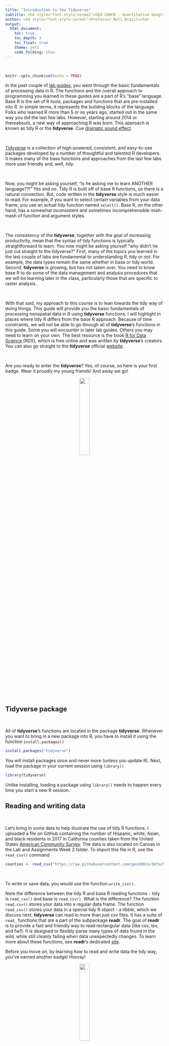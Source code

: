 ```yaml
---
title: "Introduction to the Tidyverse"
subtitle: <h4 style="font-style:normal">GEO 200CN - Quantitative Geography</h4>
author: <h4 style="font-style:normal">Professor Noli Brazil</h4>
output: 
  html_document:
    toc: true
    toc_depth: 3
    toc_float: true
    theme: yeti
    code_folding: show
---
```



<style>
p.comment {
background-color: #DBDBDB;
padding: 10px;
border: 1px solid black;
margin-left: 25px;
border-radius: 5px;
font-style: italic;
}

.figure {
   margin-top: 20px;
   margin-bottom: 20px;
}

h1.title {
  font-weight: bold;
  font-family: Arial;  
}

h2.title {
  font-family: Arial;  
}

</style>


<style type="text/css">
#TOC {
  font-size: 13px;
  font-family: Arial;
}
</style>


\

```r
knitr::opts_chunk$set(echo = TRUE)
```


In the past couple of [lab guides](https://rspatial.org/intr/index.html), you went through the basic fundamentals of processing data in R. The functions and the overall approach to programming you learned in these guides are a part of R's "base" language.  Base R is the set of R tools, packages and functions that are pre-installed into R.  In simple terms, it represents the building blocks of the language. Folks who learned R more than 5 or so years ago, started out in the same way you did the last few labs. However, starting around 2014 or thereabouts, a new way of approaching R was born.  This approach is known as tidy R or the **tidyverse**.  Cue [dramatic sound effect](https://www.youtube.com/watch?v=cphNpqKpKc4).

<br>

[Tidyverse](https://www.tidyverse.org/) is a collection of high-powered, consistent, and easy-to-use packages developed by a number of thoughtful and talented R developers.  It makes many of the base functions and approaches from the last few labs more user friendly and, well, *tidy*.  

<br>

Now, you might be asking yourself, "is he asking me to learn ANOTHER language??!" Yes and no. Tidy R is built off of base R functions, so there is a natural connection.  But, code written in the **tidyverse** style is much easier to read. For example, if you want to select certain variables from your data frame, you use an actual tidy function named `select()`. Base R, on the other hand, has a somewhat inconsistent and sometimes incomprehensible mish-mash of function and argument styles.

<br>

The consistency of the **tidyverse**, together with the goal of increasing productivity, mean that the syntax of tidy functions is typically straightforward to learn.  You now might be asking yourself "why didn't he just cut straight to the tidyverse?"  First, many of the topics you learned in the last couple of labs are fundamental to understanding R, tidy or not. For example, the data types remain the same whether in base or tidy world. Second, **tidyverse** is growing, but has not taken over. You need to know base R to do some of the data management and analysis procedures that we will be learning later in the class, particularly those that are specific to raster analysis.  

<br>

With that said, my approach to this course is to lean towards the tidy way of doing things.  This guide will provide you the basic fundamentals of processing nonspatial data in R using **tidyverse** functions. I will highlight in places where tidy R differs from the base R approach. Because of time constraints, we will not be able to go through all of **tidyverse**'s functions in this guide.  Some you will encounter in later lab guides. Others you may need to learn on your own.  The best resource is the book [R for Data Science](http://r4ds.had.co.nz/index.html) (RDS), which is free online and was written by **tidyverse**'s creators.  You can also go straight to the **tidyverse** official [website](https://www.tidyverse.org/).

<br>

Are you ready to enter the **tidyverse**? Yes, of course, so here is your first badge.  Wear it proudly my young friends! And away we go!

<center>
![](/Users/noli/Documents/UCD/teaching/GEO 200CN/lab/geo200cn.github.io/tidyverse.png){ width=25% }

</center>

\

<div style="margin-bottom:25px;">
</div>
## **Tidyverse package**
\

All of **tidyverse**'s functions are located in the package **tidyverse**.  Whenever you want to bring in a new package into R, you have to install it using the function `install.packages()`

```r
install.packages("tidyverse")
```

You will install packages once and never more (unless you update R).  Next, load the package in your current session using `library()`

```r
library(tidyverse)
```

Unlike installing, loading a package using `library()` needs to happen every time you start a new R session.  


<div style="margin-bottom:25px;">
</div>
## **Reading and writing data**
\

Let's bring in some data to help illustrate the use of tidy R functions.  I uploaded a file on GitHub containing the number of Hispanic, white, Asian, and black residents in 2017 in California counties taken from the United States [American Community Survey](https://www.census.gov/programs-surveys/acs).  The data is also located on Canvas in the Lab and Assignments Week 2 folder.  To import this file in R, use the `read_csv()` command

```r
counties <- read_csv("https://raw.githubusercontent.com/geo200cn/data/master/week2data.csv")
```

<br>

To write or save data, you would use the function `write_csv()`.

Note the difference between the tidy R and base R reading functions - tidy is `read_csv()` and base is `read.csv()`. What is the difference? The function `read.csv()` stores your data into a regular data frame. The function `read_csv()` stores your data in a special tidy R object - a tibble, which we discuss next. **tidyverse** can read in more than just csv files. It has a suite of `read_` functions that are a part of the subpackage **readr**.  The goal of **readr** is to provide a fast and friendly way to read rectangular data (like csv, tsv, and fwf). It is designed to flexibly parse many types of data found in the wild, while still cleanly failing when data unexpectedly changes. To learn more about these functions, see **readr**'s dedicated [site](https://readr.tidyverse.org/index.html).

Before you move on, by learning how to read and write data the tidy way, you've earned another badge! Hooray!

<center>
![](/Users/noli/Documents/UCD/teaching/GEO 200CN/lab/geo200cn.github.io/readr.png){ width=25% }

</center>

\


<div style="margin-bottom:25px;">
</div>
## **Tibbles**
\

Although the **tidyverse** works with all data objects, its fundamental object type is the tibble. Tibbles are essentially a special variant of data frames that have desirable properties for printing and joining.  To illustrate comparisons between tibbles and regular data frames, let's bring in the county data we downloaded above but using the base R function `read.csv()`  

```r
counties.df <- read.csv("https://raw.githubusercontent.com/geo200cn/data/master/week2data.csv")
```


The object *counties.df* is a regular data frame. The first difference between regular data frames and tibbles is how the dataset "looks."  First, the tibble.

```r
counties
```

Tibbles have a refined print method that shows only the first 10 rows, and only the columns that fit on the screen.  In addition, each column reports its name and type.

Tibbles are designed so that you don't accidentally overwhelm your console when you print large data frames.  Compare the print output above to what you get with a data frame

```r
counties.df
```

Ugly, right? 

You may have also noticed that the *NAME* variable in the tibble was stored (by default) as a character vector and not a factor, as was done in *counties.df*. 

```r
is.character(counties.df$NAME)
is.factor(counties.df$NAME)
```

This is another important difference between tidy and base R. `read_csv()` will always read variables containing text as character variables. In contrast, the base R function `read.csv()` will, by default, convert any character variable to a factor. Tidy R figures that if you really wanted a character, you can easily convert it when you load it in. `read_csv()` will also not convert numbers with a leading zero into an integer.  It figures that if you want to convert it into an integer, you can do it after the data are read in.  In contrast, `read.csv()` will assume you want it in an integer.   And you know what they say about [assuming](https://www.youtube.com/watch?v=svkgOsr7pUc).

Anyway, you earned another badge. Yes!

<center>
![](/Users/noli/Documents/UCD/teaching/GEO 200CN/lab/geo200cn.github.io/tibble.png){ width=25% }

</center>

\

<div style="margin-bottom:25px;">
</div>
## **Reshaping**
\

Tidying up a dataset for your specific data project means following three basic rules: (1) Each variable must have its own column, (2) each observation must have its own row, and (3) each value must have its own cell. The dataset *counties* is not tidy for the purposes of this lab as counties are not the unit of observations.

We'll need to "spread" or reshape the dataset to get it to the form we want. Right now, the data is in long form (county by variable as rows) and needs to be converted to wide form (counties as rows).

A wide-form version will have variables (*tpopr*, *nhwhite*, *nhblk*, *nhasn*, and *hisp*), one for each county. So in this case, the value that you want to spread is the *estimate* variable, and the key that you want to group by is the *variable* variable.  To go from long to wide in tidy R, you use the function `spread()`

```r
counties <- spread(counties, key = variable, value = estimate)
counties
```

We now have rows as counties and columns as variables.  To go from wide to long form, you use the `gather()` function.  Use it to get *counties* back to long.

Your data are now in tidy form! Here's another badge for you. High five o/ \\o

<center>
![](/Users/noli/Documents/UCD/teaching/GEO 200CN/lab/geo200cn.github.io/tidyr.jpg){ width=25% }

</center>

\

<div style="margin-bottom:25px;">
</div>
## **Data manipulation**
\

One of the clear advantages of tidy R, at least when you are first learning R, is its assortment of user-friendly data manipulation functions, which is a part of its **dplyr** package. Compared to base R, the beauty of these **dplyr** functions is that they feature consistent design principles and easily work with non-standard evaluation (i.e., you don’t have to put quotes around variable names).

In the **tidyverse**, you will almost never use the `[,]` indexing nor the `$` data frame column indexing that are pervasive throughout base R code. So, to subset (filter) rows, use the `filter()` function. For example, to get Yolo county, which has a [FIPS](https://transition.fcc.gov/oet/info/maps/census/fips/fips.txt) code of "06113"

```r
filter(counties, GEOID == "06113")
```

The name `filter` tells you exactly what you are doing. The first argument is the data object you want to filter on and the second argument is your filtering criteria.  See how easy that was? 

Before we compare how filtering is done in base R, let's duplicate *counties* so we don't lose it.

```r
counties2 <- counties
```

And now let's filter Yolo county using the base R approach

```r
counties2[counties2$GEOID == "06113",]
```


Want to keep or select certain columns? Use the `select()` function, duh!  Let's keep the variables *GEOID*, *NAME* and *tpopr* 

```r
select(counties, GEOID, NAME, tpopr)
```

In base R?

```r
counties2[,c("GEOID", "NAME", "tpopr")]
```

Rename the variable *NAME* to *County* using the function `rename()`.

```r
rename(counties, County = NAME)
```

In base R

```r
names(counties2)[names(counties2) == 'NAME'] <- 'County'
```

Use the `mutate()` function to add new variables to your dataset.  For example, to calculate percent white in each county

```r
mutate(counties, pwhite = nhwhite/tpopr)
```

You can create multiple variables within the same `mutate()` command. 

```r
mutate(counties, pwhite = nhwhite/tpopr, phisp = hisp/tpopr,
                  pasn = nhasn/tpopr, pblk = nhblk/tpopr)
```

In base R?

```r
counties2$pwhite <- counties2$nhwhite/counties2$tpopr
counties2$phisp <-  counties2$hisp/counties2$tpopr
counties2$pasn <- counties2$nhasn/counties2$tpopr
counties2$pblk <- counties2$nhblk/counties2$tpopr
```


Want to sort or arrange your dataset based on ascending values of population size? Use the function `arrange()`

```r
arrange(counties, tpopr)
```

Descending order? Add a negative sign in front of the variable.

```r
arrange(counties, -tpopr)
```

Base R

```r
counties2[order(counties2$tpopr),]
```

Note that with all the tidy functions, we haven’t re-defined the *counties* data frame, so all we have done here is print out the data frame with changes.  To redefine the data frame with the changes, assign it back to *counties* using the arrow operator.

We covered many of the main data manipulation functions that you will routinely encounter in this class, but there are a number of other useful **dplyr** functions, which you can look up in the RDS textbook linked in the introduction.  

You've now earned another Tidy badge. Congratulations!

<center>
![](/Users/noli/Documents/UCD/teaching/GEO 200CN/lab/geo200cn.github.io/dplyr.png){ width=25% }

</center>

\


<div style="margin-bottom:25px;">
</div>
### **Function conflicts**
\

You'll learn to understand that R is beautiful.  But, it isn't perfect. One of its annoyances is that because R is open source, R users who contribute packages sometimes create functions with the same names. To demonstrate this, let's load in the package **MASS**

```r
library(MASS)
```

You see the warning? Keep it in mind. 

Let's use the function `select()` again to keep the variables *GEOID*, *NAME*, and *tpopr* from *counties*

```r
select(counties, GEOID, NAME, tpopr)
```

What in the world just happened? By loading **MASS**, we have overwritten **dplyr**’s `select()` function (hence the warning when you loaded **MASS**). R will choose the function from the package that was most recently loaded. The normal workaround is to be explicit about which `select()` function you want by using `dplyr::select()` as in

```r
dplyr::select(counties, GEOID, NAME, tpopr)
```


<div style="margin-bottom:25px;">
</div>
## **Pipes**
\

One of the important innovations from the **tidyverse** is the pipe operator `%>%`. [Pipes](https://www.youtube.com/watch?v=ofsljUAUdlc) are the workhorse of tidy analyses. Piping allows you to chain together many functions, eliminating the need to define multiple intermediate objects to use as the input to subsequent functions. [Pipes](https://www.youtube.com/watch?v=-B5VBH0y2Ig) are also the primary reason that **tidyverse** code is fundamentally easier to read than base R code.

It may seem complicated at first, but what the pipe does is actually quite simple. That is, it allows users to write linear code. To illustrate the use of the pipe, consider the following base R code that takes the mean of the log of three numbers

```r
mean(log(c(1, 3, 9)))
```

Notice how the numbers *c(1, 3, 9)* are nested inside `log()`, which is then nested inside `mean()`. If you’re reading the code from left-to-right, it means the functions are performed in reverse order from how they are written. If we broke the code down into its three functions, we would actually expect the order of operations to proceed as follows

1. Concatenate numbers into vector `c(...)`
2. Log the numeric vector `log(...)`
3. Estimate the mean of the logged numeric vector `mean(...)`

Now consider how you would do this using pipes.

```r
c(1, 3, 9) %>% 
  log() %>% 
  mean()
```

In contrast to the nested base code, the tidy code is linear; in other words, the code appears in the same order (moving from left to right) as the operations are performed.  Let's go back to our *counties* dataset to use pipes to 

1. create the percent race/ethnicity variables 
2. rename the variable *NAME* to *County* 
3. keep the variables *GEOID*, *NAME*, *tpopr*, and percent race/ethnicity

```r
counties3 <- counties %>%
  mutate(pwhite = nhwhite/tpopr, phisp = hisp/tpopr,
                  pasn = nhasn/tpopr, pblk = nhblk/tpopr) %>%
  rename(County = NAME) %>%
  dplyr::select(GEOID, County, pwhite, phisp, pasn, pblk, tpopr)
```

In the code above, the tibble *counties* is piped into the command `mutate()`.  This command creates the percent race/ethnicity variables. Once `mutate()` is done doing its thing, the result gets piped into the function `rename()`, which renames *NAME* to *County*. This result gets piped into `select()`, which keeps the appropriate variables.  Finally, the final result gets saved into the data object *counties3*.

One more neat thing about piping.  Notice that saving the result into an object named *counties3* happened in the beginning.  So, it's not exactly linear or reading left to right.  So, why don't we make it that way?

```r
counties %>%
  mutate(pwhite = nhwhite/tpopr, phisp = hisp/tpopr,
                  pasn = nhasn/tpopr, pblk = nhblk/tpopr) %>%
  rename(County = NAME) %>%
  dplyr::select(GEOID, County, pwhite, phisp, pasn, pblk, tpopr) -> counties4
```

At the end of the pipe, we use the `->` operator.  This is somewhat blasphemous, because long time R users are used to the `<-` operator to assign or save a result.  But, boo hoo for you, we've got a new toy now!  The `->` makes complete sense in the **tidyverse** piping world.

Piping makes code clearer, and simultaneously gets rid of the need to define any intermediate objects that you would have needed to keep track of while reading the code. PIPE, Pipe, and pipe whenever you can. Badge it!

<center>
![](/Users/noli/Documents/UCD/teaching/GEO 200CN/lab/geo200cn.github.io/pipe.png){ width=25% }

</center>

\



<div style="margin-bottom:25px;">
</div>
## **Summarizing data**
\


So far we've gone through **tidyverse**'s data cleaning and manipulation functions. What if you want to summarize or describe your data? Well, use the function `summarize()`, of course! (or `summarise()` if you prefer British English).


To illustrate, let's calculate mean percent white in California counties.  

```r
summarize(counties3, mean(pwhite))
```

The first argument inside `summarize()` is the data object *counties3* and the second argument is the function calculating the specific summary statistic, in this case `mean()`, which unsurprisingly calculates the mean of the variable you indicate in between the parentheses.

The summarize function plays very nicely with the `group_by()` function. The `group_by()` function applies another function independently within groups of observations (where the groups are specified by a categorical variable in your data frame). To illustrate, first generate a variable called *large* that designates a county as "Large" if it has a population greater than 182,486, which happens to be the median, and "Not Large" otherwise.

```r
counties3 <- mutate(counties3, large = ifelse(tpopr > 182486, "Large", "Not Large"))
```  

Next, use `group_by()` on this new variable *large* to find the mean percent white by population size category

```r
counties3 %>%
  group_by(large) %>%
  summarize(mean(pwhite))
```

We can create a frequency table that shows the percent of counties that are Large and Not Large.  To get these percentages, you'll need to combine the functions `group_by()`, `summarize()` and `mutate()` using `%>%`.

```r
counties3 %>%
  group_by(large) %>%
  summarize(n = n()) %>%
  mutate(freq = n / sum(n))
```

Let's break up this chunk of code to show exactly what was done here. First, *counties3* was piped into the `group_by()` function.  Next, `group_by(large)` separates the neighborhoods by Large/No Large designation. We then used `summarize()` to count the number of neighborhoods by Large/Not Large designation.  The function to get a count is `n()`, and we saved this count in a variable named *n*. This gave us the following table.

```r
counties3 %>%
  group_by(large) %>%
  summarize (n = n())
```

There are 29 neighborhoods that are designated as Large. Next, this table is piped into  `mutate()`, which creates a variable showing the proportion of all neighborhoods by Large/Not Large designation. The code `sum(n)` adds the values of *n*:  29+29 = 58. We then divide the value of each *n* by this sum:  29/58 = 0.50 and 29/58 = 0.50. That yields the final frequency table. 

No badge because `summarize()` and `group_by()` are **dplyr** functions.

<div style="margin-bottom:25px;">
</div>
## **Data visualization**
\

Instead of tables, you might want to summarize your data using plots. **ggplot2** is **tidyverse**'s data visualization package. The graphing function is `ggplot()` and it takes on the basic template

<br>

````
`r ''`ggplot(data = <DATA>) +
      <GEOM_FUNCTION>(mapping = aes(x, y)) +
      <OPTIONS>()
````
<br>

1. `ggplot()` is the base function where you specify your dataset using the `data = <DATA>` argument.

2. You then need to build on this base by using the plus operator `+` and `<GEOM_FUNCTION>()` where `<GEOM_FUNCTION>()` is a unique function indicating the type of graph you want to plot. Each unique function has its unique set of mapping arguments which you specify using the `mapping = aes()` argument.  Charts and graphs have an x-axis, y-axis, or both.  Check [this](https://rstudio.com/wp-content/uploads/2016/11/ggplot2-cheatsheet-2.1.pdf) **ggplot** cheat sheet for all possible geoms. 

3. `<OPTIONS>()` are a set of functions you can specify to change the look of the graph, for example relabeling the axes or adding a title.


The basic idea is that a ggplot graphic layers geometric objects (circles, lines, etc), themes, and scales on top of data.

You first start out with the base layer.  It represents the empty ggplot layer defined by the `ggplot()` function. 

```r
ggplot(counties3)
```

We haven’t told `ggplot()` what type of geometric object(s) we want to plot, nor how the variables should be mapped to the geometric objects, so we just have a blank plot. We had geoms to paint the blank canvas.

From here, we add a “geom” layer to the ggplot object.  Layers are added to ggplot objects using `+`, instead of `%>%`, since you are not explicitly piping an object into each subsequent layer, but adding layers on top of one another.

Let's create a histogram of percent white. Histograms are used to summarize a single numeric variable.  To create a histogram, use `geom_histogram()` for `<GEOM_FUNCTION()>`.   Inside `geom_histogram()`, you will specify the aesthetic mappings from the variables to the geometric objects that you want.

```r
ggplot(counties3) + 
  geom_histogram(mapping = aes(x=pwhite)) +
  xlab("Percent white") 
```

The above code first specifies the data, then the mapping geometric object (the histogram), and then other aspects of the plot, in the above case, an x-axis label.

What about plotting two numeric variables? A common plot for this is the scatter plot.  Let's plot *pwhite* and *phisp* using the geom `geom_point()`

```r
ggplot(counties3) +
    geom_point(mapping = aes(x = phisp, y = pwhite)) +
    xlab("Percent Hispanic") +
    ylab("Percent white")
```

Here, we specify both an x and y axis in `aes()`. Want to change the color of the points? Add a `col` argument to the `geom_point()` function

```r
ggplot(counties3) +
    geom_point(mapping = aes(x = phisp, y = pwhite), col = "cornflowerblue") +
    xlab("Percent Hispanic") +
    ylab("Percent white")
```

What if you wanted to establish separate colors for counties that are large and not large?  You will need to include the color argument inside the `aes()` function.

```r
ggplot(counties3) +
    geom_point(mapping = aes(x = phisp, y = pwhite, col = large)) +
    xlab("Percent Hispanic") +
    ylab("Percent white")
```


You can pipe in a dataset into `ggplot()`.  For example, a scatterplot of *pwhite* and *phisp* just for large counties

```r
counties3 %>%
  dplyr::filter(large == "Large") %>%
  ggplot() +
      geom_point(mapping = aes(x = phisp, y = pwhite)) +
      xlab("Percent Hispanic") +
      ylab("Percent white")
```

Why not show scatterplots for both large and not large counties? To do this, add the function `facet_wrap()` 

```r
  ggplot(counties3) +
      geom_point(mapping = aes(x = phisp, y = pwhite)) +
      xlab("Percent Hispanic") +
      ylab("Percent white") +
      facet_wrap(~large) 
```
    

As BBR Chapter 2 explains, boxplots are another common exploratory tool. Boxplots are particularly useful for examining the relationship between a categorical and numeric variable. The `<GEOM_FUNCTION>()` is `geom_boxplot()`. Boxplots are automatically grouped by the x-aesthetic provided. To color boxplots, use the `fill` argument.

```r
counties3 %>%
  ggplot() +
  geom_boxplot(aes(x = large, y = pwhite, fill = large))
```


`ggplot()` is a powerful function, and you can make a lot of really visually captivating graphs. You can change colors, add text labels, layer different plots on top of one another or side by side. You can also make maps with the function, which we'll cover a few labs from now.  You can also make your graphs really "pretty" and professional looking by altering graphing features using `<OPTIONS()`, including colors, labels, titles and axes.  For a list of `ggplot()` functions that alter various features of a graph, check out [Chapter 22 in RDS](http://r4ds.had.co.nz/graphics-for-communication.html).  
    

Here's your **ggplot2** badge. Wear it with pride!


<center>
![](/Users/noli/Documents/UCD/teaching/GEO 200CN/lab/geo200cn.github.io/ggplot2.png){ width=25% }

</center>

\


<div style="margin-bottom:25px;">
</div>
## **Iterations and Loops**
\

The tidy version of the `apply()` function, and more generally tidy's way of iterating and looping, comes from the package **purrr** (like a cat).  The specific tidy function is `map()`.

Fundamentally, maps are for iteration. In the example below I will iterate through the vector `c(1, 4, 7)` by adding 10 to each entry. The following code is how you would do this using the base R apply functions

```r
lapply(c(1, 4, 7), function(number) {
  return(number + 10)
})
```

or

```r
sapply(c(1, 4, 7), function(number) {
  return(number + 10)
})
```

For the **purrr** equivalents, if you want your output to be a list, you would use `map()`, if you want it to be a numeric vector, then you would use `map_dbl()`, if you want it to be a character, then it is `map_chr()`.

```r
map(c(1, 4, 7), function(number) {
  return(number + 10)
})

map_dbl(c(1, 4, 7), function(number) {
  return(number + 10)
})

map_chr(c(1, 4, 7), function(number) {
  return(number + 10)
})
```

If you want to return a data frame, then you would use `map_df()`

For a more comprehensive look at **purrr**, I recommend Jenny Bryan’s [tutorial](https://jennybc.github.io/purrr-tutorial/).

<center>
![](/Users/noli/Documents/UCD/teaching/GEO 200CN/lab/geo200cn.github.io/purrr.jpg){ width=25% }

</center>

\

Cute kat, nice badge.


You're done! 

***


Website created and maintained by [Noli Brazil](https://nbrazil.faculty.ucdavis.edu/)
